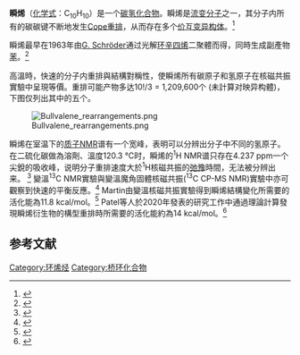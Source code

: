 {{expand|time=2011-10-06T11:21:35+00:00}}
{{Chembox
|ImageFileL1=Bullvalene.svg
|ImageSizeL1=100px
|ImageFileR1=Bullvalene-from-xtal-3D-balls.png
|ImageSizeR1=120px
|IUPACName=Tricyclo[3.3.2.0<sup>2,8</sup>]deca-3,6,9-triene
|IUPACNameZh = 三环[3.3.2.0<sup>2,8</sup>]-3,6,9-癸三烯
|NameEn = Bullvalene
|OtherNames= Bullvalen
|Section1={{Chembox Identifiers
| CASNo = 1005-51-2
| CASNo_Ref = {{cascite|correct|??}}
|   ChemSpiderID_Ref  = {{chemspidercite|correct|chemspider}}|  ChemSpiderID  =  120549
|  InChI  =  1/C10H10/c1-4-8-9-5-2-7(1)3-6-10(8)9/h1-10H
|  InChIKey  =  UKFBVTJTKMSPMI-UHFFFAOYAK
|  StdInChI_Ref  = {{stdinchicite|correct|chemspider}}|  StdInChI  =  1S/C10H10/c1-4-8-9-5-2-7(1)3-6-10(8)9/h1-10H
|  StdInChIKey_Ref  = {{stdinchicite|correct|chemspider}}|  StdInChIKey  =  UKFBVTJTKMSPMI-UHFFFAOYSA-N
|   PubChem = 136796
|   SMILES  =  C\2=C\C/1\C=C/C3C(\C=C\1)C/23
|  UNII_Ref  = {{fdacite|changed|FDA}}|  UNII  =  ZQZ1X09E2B
}}
|Section2={{Chembox Properties
|  Formula=C<sub>10</sub>H<sub>10</sub>
|  MolarMass=130.19 
|  Appearance=
|  Density=
|  MeltingPt=96 °C
|  BoilingPt=400 °C分解
|  Solubility=
  }}
|Section3={{Chembox Hazards
|  MainHazards=
|  FlashPt=
|  Autoignition=
  }}
}}

'''瞬烯'''（[[化学式|化学式]]：C<sub>10</sub>H<sub>10</sub>）是一个[[碳氢化合物|碳氢化合物]]。瞬烯是[[流变分子|流变分子]]之一，其分子内所有的碳碳键不断地发生[[科普重排反应|Cope重排]]，从而存在多个[[互变异构|价互变异构体]]。<ref>{{cite journal |last1=Ault |first1=Addison |title=The Bullvalene Story. The Conception of Bullvalene, a Molecule That Has No Permanent Structure |url=https://archive.org/details/sim_journal-of-chemical-education_2001-07_78_7/page/924 |journal=Journal of Chemical Education |date=2001-07 |volume=78 |issue=7 |pages=924 |doi=10.1021/ed078p924}}</ref>

瞬烯最早在1963年由[[G._Schröder|G. Schröder]]通过光解[[环辛四烯|环辛四烯]]二聚體而得，同時生成副產物[[苯|苯]]。<ref>{{cite journal |last1=Schröder |first1=Gerhard |title=Preparation and Properties of Tricyclo[3,3,2,04,6]deca-2,7,9-triene (Bullvalene) |journal=Angewandte Chemie International Edition in English |date=1963-08 |volume=2 |issue=8 |pages=481–482 |doi=10.1002/anie.196304814}}</ref>

高溫時，快速的分子内重排與結構對稱性，使瞬烯所有碳原子和氢原子在核磁共振實驗中呈現等價。重排可能产物多达10!/3 = 1,209,600个 (未計算对映异构體)，下图仅列出其中的五个。

[[File:Bullvalene_rearrangements.png|thumb]]

瞬烯在室温下的[[核磁共振|质子NMR]]谱有一个宽峰，表明可以分辨出分子中不同的氢原子。在二硫化碳做為溶劑、溫度120.3 °C时，瞬烯的<sup>1</sup>H NMR谱只存在4.237 ppm一个尖銳的吸收峰，说明分子重排速度大於<sup>1</sup>H核磁共振的[[弛緩|弛豫]]時間，无法被分辨出来。 <ref>{{cite journal |last1=Oth |first1=Jean F. M. |last2=Müllen |first2=Klaus |last3=Gilles |first3=Jean-Marie |last4=Schröder |first4=Gerhard |title=Comparison of 13C‐ and 1H‐Magnetic Resonance Spectroscopy as Techniques for the Quantitative Investigation of Dynamic Processes. The cope rearrangement in bullvalene |journal=Helvetica Chimica Acta |date=1974-07-17 |volume=57 |issue=5 |pages=1415–1433 |doi=10.1002/hlca.19740570518}}</ref> 變溫<sup>13</sup>C NMR實驗與變溫魔角固體核磁共振(<sup>13</sup>C CP-MS NMR)實驗中亦可觀察到快速的平衡反應。<ref>{{cite journal |last1=Meier |first1=B. H. |last2=Earl |first2=William L. |title=Fluxional behavior in the solid state: bullvalene |journal=Journal of the American Chemical Society |date=1985-09 |volume=107 |issue=19 |pages=5553–5555 |doi=10.1021/ja00305a054}}</ref> Martin由變溫核磁共振實驗得到瞬烯結構變化所需要的活化能為11.8 kcal/mol。<ref>{{cite journal |last1=Saunders |first1=Martin |title=Measurement of the rate of rearrangement of bullvalene |journal=Tetrahedron Letters |date=1963-01 |volume=4 |issue=25 |pages=1699–1702 |doi=10.1016/S0040-4039(01)90897-4}}</ref> Patel等人於2020年發表的研究工作中通過理論計算發現瞬烯衍生物的構型重排時所需要的活化能約為14 kcal/mol。<ref>{{cite journal |last1=Patel |first1=Harshal D. |last2=Tran |first2=Thanh-Huyen |last3=Sumby |first3=Christopher J. |last4=Pašteka |first4=Lukáš F. |last5=Fallon |first5=Thomas |title=Boronate Ester Bullvalenes |journal=Journal of the American Chemical Society |date=2020-02-11 |volume=142 |issue=8 |pages=3680–3685 |doi=10.1021/jacs.9b12930}}</ref>

==参考文献==
{{reflist}}

[[Category:环烯烃|Category:环烯烃]]
[[Category:桥环化合物|Category:桥环化合物]]